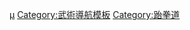 {{Navbox
| name = 世界跆拳道錦標賽
| title = [[世界跆拳道錦標賽]]
| state = {{{state|autocollapse}}}
| listclass = hlist
| list1 = 
* [[1973年世界跆拳道錦標賽|1973 漢城]]
* [[1975年世界跆拳道錦標賽|1975 漢城]]
* [[1977年世界跆拳道錦標賽|1977 芝加哥]]
* [[1979年世界跆拳道錦標賽|1979 斯圖加特]]
* [[1982年世界跆拳道錦標賽|1982 瓜亞基爾]]
* [[1983年世界跆拳道錦標賽|1983 哥本哈根]]
* [[1985年世界跆拳道錦標賽|1985 漢城]]
* [[1987年世界跆拳道錦標賽|1987 巴塞隆納]]
* [[1989年世界跆拳道錦標賽|1989 漢城]]
* [[1991年世界跆拳道錦標賽|1991 雅典]]
* [[1993年世界跆拳道錦標賽|1993 紐約]]
* [[1995年世界跆拳道錦標賽|1995 馬尼拉]]
* [[1997年世界跆拳道錦標賽|1997 香港]]
* [[1999年世界跆拳道錦標賽|1999 艾德蒙頓]]
* [[2001年世界跆拳道錦標賽|2001 濟州市]]
* [[2003年世界跆拳道錦標賽|2003 加爾米施-帕滕基興]]
* [[2005年世界跆拳道錦標賽|2005 馬德里]]
* [[2007年世界跆拳道錦標賽|2007 北京市]]
* [[2009年世界跆拳道錦標賽|2009 哥本哈根]]
* [[2011年世界跆拳道錦標賽|2011 慶州市]]
* [[2013年世界跆拳道錦標賽|2013 普埃布拉]]
* [[2015年世界跆拳道錦標賽|2015 車里雅賓斯克]]
* [[2017年世界跆拳道錦標賽|2017 茂朱郡]]
* [[2019年世界跆拳道錦標賽|2019 曼彻斯特]]
}}<noinclude>
{{collapsible option}}
[[Category:世界跆拳道錦標賽|μ{{PAGENAME}}]]
[[Category:武術導航模板]]
[[Category:跆拳道]]
</noinclude>
